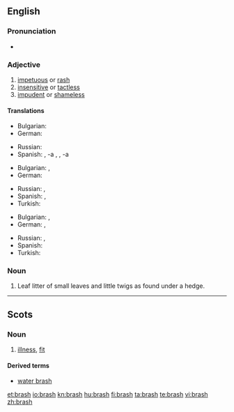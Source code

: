 ==English==

===Pronunciation===
* {{rhymes|æʃ}}

===Adjective===
{{en-adj|brash|er|more}}

# [[impetuous]] or [[rash]]
# [[insensitive]] or [[tactless]]
# [[impudent]] or [[shameless]]

====Translations====
{{trans-top|impetuous or rash}}
* Bulgarian: {{t|bg|стремителен|sc=Cyrl}}
* German: {{t+|de|ungestüm}}
{{trans-mid}}
* Russian: {{t+|ru|стремительный|sc=Cyrl}}
* Spanish: {{t+|es|irreflexivo|m}}, -a {{f}}, {{t+|es|precipitado|m}}, -a {{f}}
{{trans-bottom}}

{{trans-top|insensitive or tactless}}
* Bulgarian: {{t|bg|необмислен|sc=Cyrl}},  {{t|bg|нетактичен|sc=Cyrl}}
* German: {{t-|de|taktlos}}
{{trans-mid}}
* Russian: {{t+|ru|нечувствительный|sc=Cyrl}}, {{t+|ru|бестактный|sc=Cyrl}}
* Spanish: {{t-|es|tosco|m}}, {{t+|es|tosca|f}}
* Turkish: {{t|tr|utanmadan}}
{{trans-bottom}}

{{trans-top|impudent or shameless}}
* Bulgarian: {{t|bg|нахален|sc=Cyrl}},  {{t|bg|безсрамен|sc=Cyrl}}
* German: {{t-|de|ungezogen}},  {{t|de|dreist}}
{{trans-mid}}
* Russian: {{t+|ru|нахальный|sc=Cyrl}}, {{t+|ru|бесстыдный|sc=Cyrl}}
* Spanish: {{t-|es|imprudente|m|f}}
* Turkish: {{t|tr|terbiyesiz}}
{{trans-bottom}}

===Noun===
{{en-noun|-}}

# Leaf litter of small leaves and little twigs as found under a hedge.

----

==Scots==

===Noun===
{{sco-noun|es}}

# [[illness]], [[fit]]

====Derived terms====
* [[water brash]]

[[et:brash]]
[[io:brash]]
[[kn:brash]]
[[hu:brash]]
[[fi:brash]]
[[ta:brash]]
[[te:brash]]
[[vi:brash]]
[[zh:brash]]